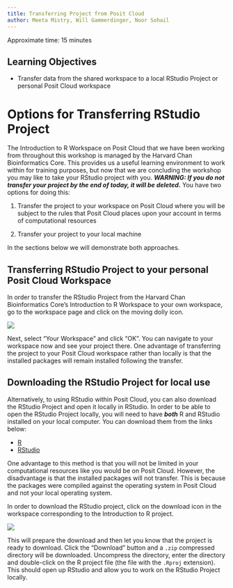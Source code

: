```yaml
---
title: Transferring Project from Posit Cloud
author: Meeta Mistry, Will Gammerdinger, Noor Sohail
---
```


Approximate time: 15 minutes

## Learning Objectives 

* Transfer data from the shared workspace to a local RStudio Project or personal Posit Cloud workspace

# Options for Transferring RStudio Project 

The Introduction to R Workspace on Posit Cloud that we have been working from throughout this workshop is managed by the Harvard Chan Bioinformatics Core. This provides us a useful learning environment to work within for training purposes, but now that we are concluding the workshop you may like to take your RStudio project with you. ***WARNING: If you do not transfer your project by the end of today, it will be deleted.*** You have two options for doing this:

1. Transfer the project to your workspace on Posit Cloud where you will be subject to the rules that Posit Cloud places upon your account in terms of computational resources

2. Transfer your project to your local machine

In the sections below we will demonstrate both approaches. 

## Transferring RStudio Project to your personal Posit Cloud Workspace

In order to transfer the RStudio Project from the Harvard Chan Bioinformatics Core's Introduction to R Workspace to your own workspace, go to the workspace page and click on the moving dolly icon. 

![](../img/Workspace_move_annotated.png)

Next, select "Your Workspace" and click "OK". You can navigate to your workspace now and see your project there. One advantage of transferring the project to your Posit Cloud workspace rather than locally is that the installed packages will remain installed following the transfer.

## Downloading the RStudio Project for local use

Alternatively, to using RStudio within Posit Cloud, you can also download the RStudio Project and open it locally in RStudio. In order to be able to open the RStudio Project locally, you will need to have ***both*** R and RStudio installed on your local computer. You can download them from the links below:

- [R](https://www.r-project.org/)
- [RStudio](https://posit.co/download/rstudio-desktop/)

One advantage to this method is that you will not be limited in your computational resources like you would be on Posit Cloud. However, the disadvantage is that the installed packages will not transfer. This is because the packages were compiled against the operating system in Posit Cloud and not your local operating system.

In order to download the RStudio project, click on the download icon in the workspace corresponding to the Introduction to R project.  

![](../img/Workspace_download_annotated.png)

This will prepare the download and then let you know that the project is ready to download. Click the "Download" button and a `.zip` compressed directory will be downloaded. Uncompress the directory, enter the directory and double-click on the R project file (the file with the `.Rproj` extension). This should open up RStudio and allow you to work on the RStudio Project locally.